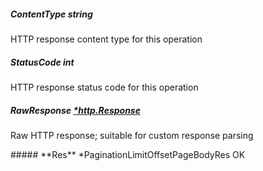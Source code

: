 
##### **ContentType** string
HTTP response content type for this operation

##### **StatusCode** int
HTTP response status code for this operation

##### **RawResponse** [*http.Response](https://pkg.go.dev/net/http#Response)
Raw HTTP response; suitable for custom response parsing

<Collapsible>
    ##### **Res** *PaginationLimitOffsetPageBodyRes
    OK
    <Collapsible.Break/>
    <PaginationLimitOffsetPageBodyRes/>
</Collapsible>

